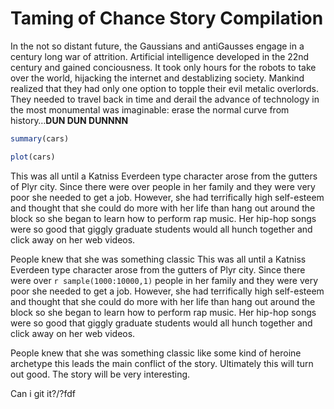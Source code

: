 Taming of Chance Story Compilation
========================================================

In the not so distant future, the Gaussians and antiGausses engage in a century long war of attrition. Artificial intelligence developed in the 22nd century and gained conciousness. It took only hours for the robots to take over the world, hijacking the internet and destablizing society. Mankind realized that they had only one option to topple their evil metalic overlords. They needed to travel back in time and derail the advance of technology in the most monumental was imaginable: erase the normal curve from history...**DUN DUN DUNNNN**

```r
summary(cars)
```

```r
plot(cars)
```

This was all until a Katniss Everdeen type character arose from the gutters of Plyr city. Since there were over \Sexpr{sample(1000:10000,1)} people in her family and they were very poor she needed to get a job. However, she had terrifically high self-esteem and thought that she could do more with her life than hang out around the block so she began to learn how to perform rap music. Her hip-hop songs were so good that giggly graduate students would all hunch together and click away on her web videos.

People knew that she was something classic
This was all until a Katniss Everdeen type character arose from the gutters of Plyr city. Since there were over `r sample(1000:10000,1)` people in her family and they were very poor she needed to get a job. However, she had terrifically high self-esteem and thought that she could do more with her life than hang out around the block so she began to learn how to perform rap music. Her hip-hop songs were so good that giggly graduate students would all hunch together and click away on her web videos.

People knew that she was something classic like some kind of heroine archetype this leads the main conflict of the story. Ultimately this will turn out good. The story will be very interesting.

Can i git it?/?fdf

